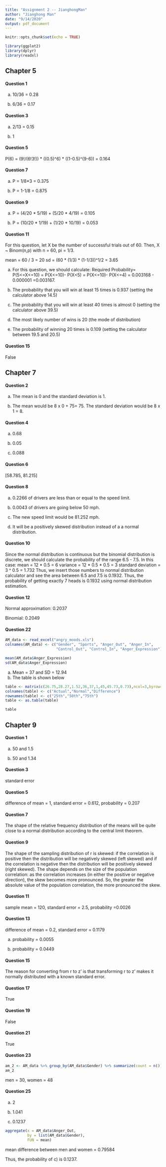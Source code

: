 ```yaml
---
title: "Assignment 2 -- JianghongMan"
author: "Jianghong Man"
date: "9/14/2020"
output: pdf_document
---
```


```r
knitr::opts_chunk$set(echo = TRUE)
```


```r
library(ggplot2)
library(dplyr)
library(readxl)
```

## Chapter 5
#### Question 1

a) 10/36 = 0.28

b) 6/36 = 0.17

#### Question 3

a) 2/13 = 0.15

b) 1

#### Question 5

P(6) = (9!/(6!3!)) * ((0.5)^6) * ((1-0.5)^(9-6)) = 0.164

#### Question 7

a) P = 1/8*3 = 0.375

b) P = 1-1/8 = 0.875

#### Question 9 

a) P = (4/20 * 5/19) + (5/20 * 4/19) = 0.105

b) P = (10/20 * 1/19) + (1/20 * 10/19) = 0.053

#### Question 11 

For this question, let X be the number of successful trials out of 60. Then, 
X ~ Binom(n,p) with n = 60, pi = 1/3.

mean = 60 / 3 = 20 
sd = (60 * (1/3) * (1-1/3))^1/2 = 3.65

a) For this question, we should calculate:
Required Probability= P(5<=X<=10) = P(X<=10)- P(X<5) = P(X<=10)- P(X<=4) = 0.003168 - 0.000001 =0.003167.

b) The probability that you will win at least 15 times is 0.937 (setting the calculator above 14.5)

c) The probability that you will win at least 40 times is almost 0 (setting the calculator above 39.5)

d) The most likely number of wins is 20 (the mode of distribution)

e) The probability of winning 20 times is 0.109 (setting the calculator between 19.5 and 20.5)

#### Question 15

False

## Chapter 7
#### Question 2

a) The mean is 0 and the standard deviation is 1.

b) The mean would be 8 x 0 + 75= 75. The standard deviation would be 8 x 1 = 8.

#### Question 4

a) 0.68

b) 0.05

c) 0.088

#### Question 6

[58.785, 81.215]

#### Question 8

a) 0.2266 of drivers are less than or equal to the speed limit.

b) 0.0043 of drivers are going below 50 mph.

c) The new speed limit would be 81.252 mph.

d) It will be a positively skewed distribution instead of a a normal distribution. 

#### Question 10

Since the normal distribution is continuous but the binomial distribution is discrete, we should calculate the probability of the range 6.5 - 7.5. In this case:
mean = 12 * 0.5 = 6
variance = 12 * 0.5 * 0.5 = 3
standard deviation = 3 ^ 0.5 = 1.732
Thus, we insert those numbers to normal distribution calculator and see the area between 6.5 and 7.5 is 0.1932. Thus, the probability of getting exactly 7 heads is 0.1932 using normal distribution estimation. 

#### Question 12

Normal approximation: 0.2037

Binomial: 0.2049

#### Question 22

```r
AM_data <- read_excel("angry_moods.xls")
colnames(AM_data) <- c("Gender", "Sports", "Anger_Out", "Anger_In", 
                       "Control_Out", "Control_In", "Anger_Expression")

mean(AM_data$Anger_Expression)
sd(AM_data$Anger_Expression)

```

a) Mean = 37 and SD = 12.94
b) The table is shown below
```r
table <- matrix(c(26.75,28.27,1.52,36,37,1,45,45.73,0.73),ncol=3,byrow=TRUE)
colnames(table) <- c("Actual","Normal","Difference")
rownames(table) <- c("25th","50th","75th")
table <- as.table(table)
```

```r
table
```


## Chapter 9
#### Question 1

a) 50 and 1.5

b) 50 and 1.34

#### Question 3

standard error

#### Question 5

difference of mean = 1, standard error = 0.612, probability = 0.207

#### Question 7

The shape of the relative frequency distribution of the means will be quite close
to a normal distribution according to the central limit theorem.

#### Question 9

The shape of the sampling distribution of r is skewed: if the correlation is positive then the distribution will be negatively skewed (left skewed) and if the correlation is negative then the distribution will be positively skewed (right skewed). The shape depends on the size of the population correlation: as the correlation increases (in either the positive or negative direction), the skew becomes more pronounced. So, the greater the absolute value of the population correlation, the more pronounced the skew.

#### Question 11

sample mean = 120, standard error = 2.5, probability =0.0026

#### Question 13

difference of mean = 0.2, standard error = 0.1179

a) probability = 0.0055

b) probability = 0.0449

#### Question 15

The reason for converting from r to z’ is that transforming r to z’ makes it normally distributed with a known standard error.

#### Question 17

True

#### Question 19

False

#### Question 21

True

#### Question 23
```r
am_2 <- AM_data %>% group_by(AM_data$Gender) %>% summarize(count = n())
am_2
```

men = 30, women = 48

#### Question 25

a) 2

b) 1.041

c) 0.1237
```r
aggregate(x = AM_data$Anger_Out,             
          by = list(AM_data$Gender),              
          FUN = mean)
```

mean difference between men and women = 0.79584

Thus, the probability of c) is 0.1237. 









